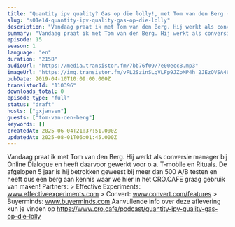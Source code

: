 ```yaml
---
title: "Quantity ipv quality? Gas op die lolly!, met Tom van den Berg (Online Dialogue)"
slug: "s01e14-quantity-ipv-quality-gas-op-die-lolly"
description: "Vandaag praat ik met Tom van den Berg. Hij werkt als conversie manager bij Online Dialogue en heeft daarvoor gewerkt voor o.a. T-mobile en Rituals. De afgelopen 5 jaar is hij betrokken geweest bij meer dan 500 A/B testen en heeft dus een berg aan kennis waar we hier in het CRO.CAFE graag gebruik van maken! Partners: > Effective Experiments: www.effectiveexperiments.com > Convert: www.convert.com/features > Buyerminds: www.buyerminds.com Aanvullende info over deze aflevering kun je vinden op https://www.cro.cafe/podcast/quantity-ipv-quality-gas-op-die-lolly"
summary: "Vandaag praat ik met Tom van den Berg. Hij werkt als conversie manager bij Online Dialogue en heeft daarvoor gewerkt voor o.a. T-mobile en Rituals. De afgelopen 5 jaar is hij betrokken geweest bij meer dan 500 A/B testen en heeft dus een berg aan kennis waar we hier in het CRO.CAFE graag gebruik van maken!\r\n\r\nPartners:\r\n> Effective Experiments: www.effectiveexperiments.com\r\n> Convert: www.convert.com/features\r\n> Buyerminds: www.buyerminds.com\r\n\r\nAanvullende info over deze aflevering kun je vinden op https://www.cro.cafe/podcast/quantity-ipv-quality-gas-op-die-lolly"
episode: 15
season: 1
language: "en"
duration: "2158"
audioUrl: "https://media.transistor.fm/7bb76f09/7e00ecc8.mp3"
imageUrl: "https://img.transistor.fm/vFL2SzinSLgVLFp9JZpMP4h_2JEzOVSA46ChyZqm2IM/rs:fill:0:0:1/w:1400/h:1400/q:60/mb:500000/aHR0cHM6Ly9pbWct/dXBsb2FkLXByb2R1/Y3Rpb24udHJhbnNp/c3Rvci5mbS9lcGlz/b2RlLzExMDM5Ni8x/NjAyMDc0NzU5LWFy/dHdvcmsuanBn.webp"
pubDate: 2019-04-10T10:09:00.000Z
transistorId: "110396"
downloads_total: 0
episode_type: "full"
status: "draft"
hosts: ["gxjansen"]
guests: ["tom-van-den-berg"]
keywords: []
createdAt: 2025-06-04T21:37:51.000Z
updatedAt: 2025-08-01T06:01:45.000Z
---
```


Vandaag praat ik met Tom van den Berg. Hij werkt als conversie manager bij Online Dialogue en heeft daarvoor gewerkt voor o.a. T-mobile en Rituals. De afgelopen 5 jaar is hij betrokken geweest bij meer dan 500 A/B testen en heeft dus een berg aan kennis waar we hier in het CRO.CAFE graag gebruik van maken! Partners: > Effective Experiments: www.effectiveexperiments.com > Convert: www.convert.com/features > Buyerminds: www.buyerminds.com Aanvullende info over deze aflevering kun je vinden op https://www.cro.cafe/podcast/quantity-ipv-quality-gas-op-die-lolly
